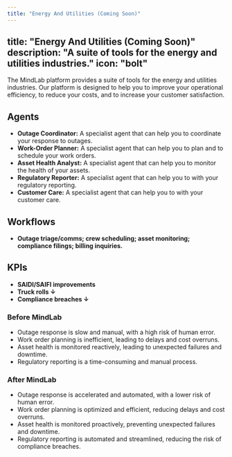 ```yaml
---
title: "Energy And Utilities (Coming Soon)"
---
```

title: "Energy And Utilities (Coming Soon)"
description: "A suite of tools for the energy and utilities industries."
icon: "bolt"
---

The MindLab platform provides a suite of tools for the energy and utilities industries. Our platform is designed to help you to improve your operational efficiency, to reduce your costs, and to increase your customer satisfaction.

## Agents

-   **Outage Coordinator:** A specialist agent that can help you to coordinate your response to outages.
-   **Work-Order Planner:** A specialist agent that can help you to plan and to schedule your work orders.
-   **Asset Health Analyst:** A specialist agent that can help you to monitor the health of your assets.
-   **Regulatory Reporter:** A specialist agent that can help you to with your regulatory reporting.
-   **Customer Care:** A specialist agent that can help you to with your customer care.

## Workflows

-   **Outage triage/comms; crew scheduling; asset monitoring; compliance filings; billing inquiries.**

## KPIs

-   **SAIDI/SAIFI improvements**
-   **Truck rolls ↓**
-   **Compliance breaches ↓**
### Before MindLab

-   Outage response is slow and manual, with a high risk of human error.
-   Work order planning is inefficient, leading to delays and cost overruns.
-   Asset health is monitored reactively, leading to unexpected failures and downtime.
-   Regulatory reporting is a time-consuming and manual process.

### After MindLab

-   Outage response is accelerated and automated, with a lower risk of human error.
-   Work order planning is optimized and efficient, reducing delays and cost overruns.
-   Asset health is monitored proactively, preventing unexpected failures and downtime.
-   Regulatory reporting is automated and streamlined, reducing the risk of compliance breaches.